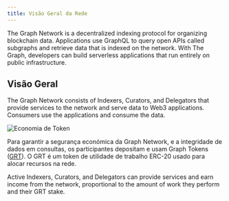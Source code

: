 ```yaml
---
title: Visão Geral da Rede
---
```


The Graph Network is a decentralized indexing protocol for organizing blockchain data. Applications use GraphQL to query open APIs called subgraphs and retrieve data that is indexed on the network. With The Graph, developers can build serverless applications that run entirely on public infrastructure.

## Visão Geral

The Graph Network consists of Indexers, Curators, and Delegators that provide services to the network and serve data to Web3 applications. Consumers use the applications and consume the data.

![Economia de Token](/img/Network-roles@2x.png)

Para garantir a segurança económica da Graph Network, e a integridade de dados em consultas, os participantes depositam e usam Graph Tokens ([GRT](/tokenomics)). O GRT é um token de utilidade de trabalho ERC-20 usado para alocar recursos na rede.

Active Indexers, Curators, and Delegators can provide services and earn income from the network, proportional to the amount of work they perform and their GRT stake.
